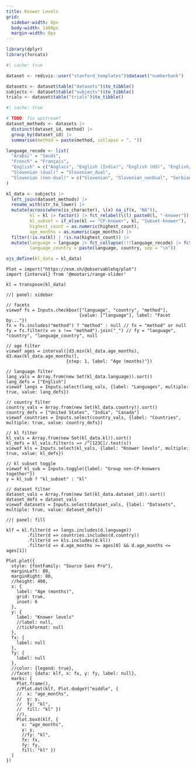 ```yaml
---
title: Knower Levels
grid:
  sidebar-width: 0px
  body-width: 1400px
  margin-width: 0px
---
```


```r
library(dplyr)
library(forcats)
```

```r
#| cache: true

dataset <- redivis::user("stanford_templates")$dataset("numberbank")

datasets <- dataset$table("datasets")$to_tibble()
subjects <- dataset$table("subjects")$to_tibble()
trials <- dataset$table("trials")$to_tibble()
```

```r
#| cache: true

# TODO: fix upstream?
dataset_methods <- datasets |>
  distinct(dataset_id, method) |>
  group_by(dataset_id) |>
  summarise(method = paste(method, collapse = ", "))

language_recode <- list(
  "Arabic" = "Saudi",
  "French" = "Français",
  "English" = c("Anglais", "English (India)", "English (US)", "English/Portugese", "English/Spanish"),
  "Slovenian (dual)" = "Slovenian_dual",
  "Slovenian (non-dual)" = c("Slovenian", "Slovenian_nonDual", "Serbian/Slovenian")
)

kl_data <- subjects |>
  left_join(dataset_methods) |>
  rename_with(str_to_lower) |>
  mutate(across(where(is_character), \(x) na_if(x, "NA")),
         kl = kl |> factor() |> fct_relabel(\(l) paste0(l, "-knower")),
         kl_subset = if_else(kl == "CP-knower", kl, "Subset-knower"),
         highest_count = as.numeric(highest_count),
         age_months = as.numeric(age_months)) |>
  filter(!is.na(kl) | !is.na(highest_count)) |>
  mutate(language = language |> fct_collapse(!!!language_recode) |> fct_relevel(sort),
         language_country = paste(language, country, sep = "\n"))
```

```r
ojs_define(kl_data = kl_data)
```

```ojs
Plot = import("https://esm.sh/@observablehq/plot")
import {interval} from '@mootari/range-slider'

kl = transpose(kl_data)
```

```ojs
//| panel: sidebar

// facets
viewof fs = Inputs.checkbox(["language", "country", "method"],
                            {value: ["language"], label: "Facet by..."})
fx = fs.includes("method") ? "method" : null // fx = "method" or null
fy = fs.filter(x => x !== "method").join("_") // fy = "language", "country", "language_country", null

// age filter
viewof ages = interval([d3.min(kl_data.age_months), d3.max(kl_data.age_months)],
                       {step: 1, label: "Age (months)"})

// language filter
lang_vals = Array.from(new Set(kl_data.language)).sort()
lang_defs = ["English"]
viewof langs = Inputs.select(lang_vals, {label: "Languages", multiple: true, value: lang_defs})

// country filter
country_vals = Array.from(new Set(kl_data.country)).sort()
country_defs = ["United States", "India", "Canada"]
viewof countries = Inputs.select(country_vals, {label: "Countries", multiple: true, value: country_defs})

// kl filter
kl_vals = Array.from(new Set(kl_data.kl)).sort()
kl_defs = kl_vals.filter(s => /^[123C]/.test(s))
viewof kls = Inputs.select(kl_vals, {label: "Knower levels", multiple: true, value: kl_defs})

// kl subset toggle
viewof kl_sub = Inputs.toggle({label: "Group non-CP-knowers together"})
y = kl_sub ? "kl_subset" : "kl"

// dataset filter
dataset_vals = Array.from(new Set(kl_data.dataset_id)).sort()
dataset_defs = dataset_vals
viewof datasets = Inputs.select(dataset_vals, {label: "Datasets", multiple: true, value: dataset_defs})
```

```ojs
//| panel: fill

klf = kl.filter(d => langs.includes(d.language))
        .filter(d => countries.includes(d.country))
        .filter(d => kls.includes(d.kl))
        .filter(d => d.age_months >= ages[0] && d.age_months <= ages[1])

Plot.plot({
  style: {fontFamily: "Source Sans Pro"},
  marginLeft: 80,
  marginRight: 80,
  //height: 400,
  x: {
    label: "Age (months)",
    grid: true,
    inset: 6
  },
  y: {
    label: "Knower levels"
    //label: null,
    //tickFormat: null
  },
  fx: {
    label: null
  },
  fy: {
    label: null
  },
  //color: {legend: true},
  //facet: {data: klf, x: fx, y: fy, label: null},
  marks: [
    Plot.frame(),
    //Plot.dot(klf, Plot.dodgeY("middle", {
    //  x: "age_months",
    //  y: y,
    //  fy: "kl",
    //  fill: "kl" })
    //),
    Plot.boxX(klf, {
      x: "age_months",
      y: y,
      //fy: "kl",
      fx: fx,
      fy: fy,
      fill: "kl" })
  ]
})
```
